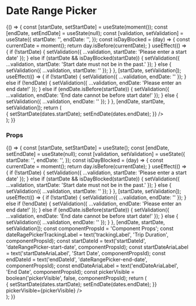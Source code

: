 
<Meta title="Components/DatePicker/DateRangePicker" component={DateRangePicker} />

# Date Range Picker
<Preview>
  <Story name="date range picker" height="500px">
    {() => {
      const [startDate, setStartDate] = useState(moment());
      const [endDate, setEndDate] = useState(null);
      const [validation, setValidation] = useState({
        startDate: '',
        endDate: '',
      });
      const isDayBlocked = (day) => {
        const currentDate = moment();
        return day.isBefore(currentDate);
      }
      useEffect(() => {
        if (!startDate) {
          setValidation({ ...validation, startDate: 'Please enter a start date' });
        } else if (startDate && isDayBlocked(startDate)) {
          setValidation({ ...validation, startDate: 'Start date must not be in the past.' });
        } else {
          setValidation({ ...validation, startDate: '' });
        }
      }, [startDate, setValidation]);
      useEffect(() => {
        if (!startDate) {
          setValidation({ ...validation, endDate: '' });
        } else if (!endDate) {
          setValidation({ ...validation, endDate: 'Please enter an end date!' });
        } else if (endDate.isBefore(startDate)) {
          setValidation({ ...validation, endDate: 'End date cannot be before start date!' });
        } else {
          setValidation({ ...validation, endDate: '' });
        }
      }, [endDate, startDate, setValidation]);
      return (
        <div style={{ padding: '2%' }}>
           <FluidContainer>
            <Row>
              <Column>
                <DateRangePicker
                  startDateId="start-date"
                  startDateTooltip={{ trackingLabel: 'start date tooltip', title: 'Start Date' }}
                  startDateAriaLabel="Start Date"
                  startDateValue={startDate}
                  endDateId="end-date"
                  endDateTooltip={{ trackingLabel: 'end date tooltip', title: 'End Date' }}
                  endDateAriaLabel="End Date"
                  endDateValue={endDate}
                  numberOfMonths={2}
                  endDateValidationMessage={validation.endDate}
                  startDateValidationMessage={validation.startDate}
                  isDayBlocked={isDayBlocked}
                  handleChange={(dates) => { setStartDate(dates.startDate); setEndDate(dates.endDate); }}
                />
                </Column>
              </Row>
            </FluidContainer>
        </div>
      );
    }}
  </Story>
</Preview>

### Props
<Props of={DateRangePicker} />

<Story name="date range picker with knobs" decorators={[withKnobs]} height="500px">
  {() => {
    const [startDate, setStartDate] = useState();
    const [endDate, setEndDate] = useState(null);
    const [validation, setValidation] = useState({
      startDate: '',
      endDate: '',
    });
    const isDayBlocked = (day) => {
      const currentDate = moment();
      return day.isBefore(currentDate);
    }
    useEffect(() => {
      if (!startDate) {
        setValidation({ ...validation, startDate: 'Please enter a start date' });
      } else if (startDate && isDayBlocked(startDate)) {
        setValidation({ ...validation, startDate: 'Start date must not be in the past.' });
      } else {
        setValidation({ ...validation, startDate: '' });
      }
    }, [startDate, setValidation]);
    useEffect(() => {
      if (!startDate) {
        setValidation({ ...validation, endDate: '' });
      } else if (!endDate) {
        setValidation({ ...validation, endDate: 'Please enter an end date!' });
      } else if (endDate.isBefore(startDate)) {
        setValidation({ ...validation, endDate: 'End date cannot be before start date!' });
      } else {
        setValidation({ ...validation, endDate: '' });
      }
    }, [endDate, startDate, setValidation]);
    const componentPropsId = 'Component Props';
    const dateRagePickerTrackingLabel = text('trackingLabel', 'Trip Duration', componentPropsId);
    const startDateId = text('startDateId', 'dateRangePicker-start-date', componentPropsId);
    const startDateAriaLabel = text('startDateAriaLabel', 'Start Date', componentPropsId);
    const endDateId = text('endDateId', 'dateRangePicker-end-date', componentPropsId);
    const endDateAriaLabel = text('endDateAriaLabel', 'End Date', componentPropsId);
    const pickerVisible = boolean('pickerVisible', false, componentPropsId);
    return (
      <div style={{ padding: '2%' }}>
         <FluidContainer>
          <Row>
            <Column>
              <DateRangePicker
                trackingLabel={dateRagePickerTrackingLabel}
                startDateId={startDateId}
                startDateTooltip={{ trackingLabel: 'start date tooltip', title: 'Start Date' }}
                startDateAriaLabel={startDateAriaLabel}
                startDateValue={startDate}
                endDateId={endDateId}
                endDateTooltip={{ trackingLabel: 'end date tooltip', title: 'End Date' }}
                endDateAriaLabel={endDateAriaLabel}
                endDateValue={endDate}
                numberOfMonths={2}
                endDateValidationMessage={validation.endDate}
                startDateValidationMessage={validation.startDate}
                isDayBlocked={isDayBlocked}
                handleChange={(dates) => { setStartDate(dates.startDate); setEndDate(dates.endDate); }}
                pickerVisible={pickerVisible}
              />
              </Column>
            </Row>
          </FluidContainer>
      </div>
    );
  }}
</Story>